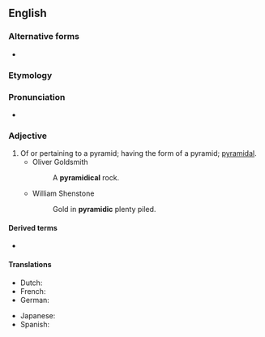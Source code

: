 ==English==

===Alternative forms===
* {{l|en|pyramidical}}

===Etymology===
{{suffix|en|pyramid|ic}}

===Pronunciation===
* {{a|UK}} {{IPA|/pɪ.ɹəˈmɪd.ɪk/|lang=en}}

===Adjective===
{{en-adj|-}}

# Of or pertaining to a pyramid; having the form of a pyramid; [[pyramidal]].
#* Oliver Goldsmith
#*: A '''pyramidical''' rock.
#* William Shenstone
#*: Gold in '''pyramidic''' plenty piled.

====Derived terms====
* {{l|en|pyramidically}}

====Translations====
{{trans-top|Of or pertaining to a pyramid}}
* Dutch: {{t+|nl|piramidevormig}}
* French: {{t+|fr|pyramidal}}
* German: {{t|de|pyramidisch}}
{{trans-mid}}
* Japanese: {{t|ja|ピラミッド型の|tr=piramiddogata no}}
* Spanish: {{t|es|piramidal}}
{{trans-bottom}}